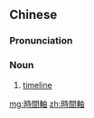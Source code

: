 {{also|时间轴}}
==Chinese==
{{zh-forms|s=时间轴|type=21}}

===Pronunciation===
{{zh-pron
|m=shíjiānzhóu
|c=si4 gaan1-3 zuk6
|cat=n
}}

===Noun===
{{zh-noun}}

# [[timeline]]

[[mg:時間軸]]
[[zh:時間軸]]